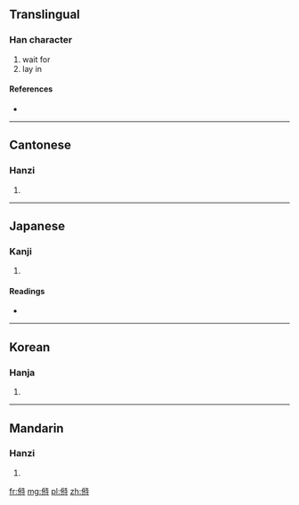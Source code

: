 ==Translingual==

===Han character===
{{Han char|rn=9|rad=人|as=09|sn=11|four=2424<sub>1</sub>|canj=人竹人戈 (OHOI)}}

# wait for
# lay in

====References====
* {{Han ref|kx=0111.240|dkj=00888|dj=0237.210|hdz=10192.120|uh=506B|ud=20587|bh=D45F|bd=54367}}

----

==Cantonese==

===Hanzi===
{{yue-hanzi|jyut=|y=doi6}}

# {{defn|lang=yue|sort=人09}}

----

==Japanese==

===Kanji===
{{ja-kanji|grade=|rs=人09}}

# {{defn|lang=ja|sort=人09}}

====Readings====
* {{ja-readings|on=[[ち]] (chi), [[じ]] (ji)|kun=[[まつ]] (matsu), [[そなえる]] (sonaeru), [[そなわる]] (sonawaru)}}

----

==Korean==

===Hanja===
{{ko-hanja|hangeul=치|rv=chi|mr=ch'i}}

# {{defn|lang=ko|sort=人09}}

----

==Mandarin==

===Hanzi===
{{cmn-hanzi|pin=[[zhì]] ([[zhi4]])|wg=chih<sup>4</sup>}}

# {{defn|lang=cmn|sort=人09}}

[[fr:偫]]
[[mg:偫]]
[[pl:偫]]
[[zh:偫]]